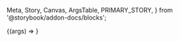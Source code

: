   Meta,
  Story,
  Canvas,
  ArgsTable,
  PRIMARY_STORY,
} from '@storybook/addon-docs/blocks';

<Meta title='Components/Divider' component={Divider} />

<Canvas withToolbar>
  <Story name='Divider' args={{}}>
    {(args) => <Divider {...args} />}
  </Story>
</Canvas>

<ArgsTable story={PRIMARY_STORY} />
